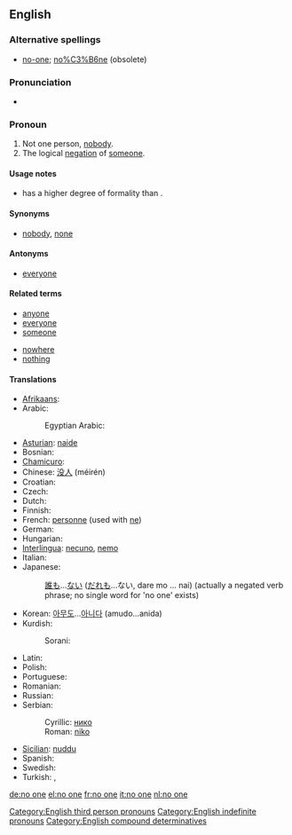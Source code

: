 ==English==

===Alternative spellings===
* [[no-one]]; [[no%C3%B6ne]] (obsolete)

===Pronunciation===
* {{audio|En-uk-no one.ogg|Audio (UK)}}

===Pronoun===
{{en-pronoun|pos=[[no]] [[one]]}}

# Not one person, [[nobody]].
# The logical [[negation]] of [[someone]].

====Usage notes====
* {{term|no one|No one}} has a higher degree of formality than {{term|nobody}}.

====Synonyms====
* [[nobody]], [[none]]

====Antonyms====
* [[everyone]]

====Related terms====
{{rel-top|terms related to ''no one''}}
* [[anyone]]
* [[everyone]]
* [[someone]]
{{rel-mid}}
* [[nowhere]]
* [[nothing]]
{{rel-bottom}}

====Translations====
{{trans-top|not one person}}
* [[Afrikaans]]: {{t-|af|niemand|xs=Afrikaans}}
* Arabic: {{Arab|[[لا احد]]}} {{IPAchar|(lā ’āħad)}}
*: Egyptian Arabic: {{tø|arz|ماحدش|tr=maHaddish|sc=Arab}}
* [[Asturian]]: [[naide]]
* Bosnian: {{t-|bs|niko}}
* [[Chamicuro]]: {{tø|ccc|meyana'shanaye}}
* Chinese: [[没人]] (méirén)
* Croatian: {{t+|hr|nitko}}
* Czech: {{t+|cs|nikdo}}
* Dutch: {{t+|nl|niemand}}
* Finnish: {{t+|fi|ei kukaan}}
* French: [[personne]] (used with [[ne]])
* German: {{t+|de|niemand}}
* Hungarian: {{t+|hu|senki}}
* [[Interlingua]]: [[necuno]], [[nemo]]
* Italian: {{t+|it|nessuno}}
* Japanese:
*: [[誰も]]...[[ない]] ([[だれも]]...ない, dare mo ... nai) (actually a negated verb phrase; no single word for 'no one' exists)
{{trans-mid}}
* Korean: [[아무도]]...[[아니다]] (amudo...anida)
* Kurdish:
*: Sorani: {{t|ku|که‌س|tr=kes|sc=ku-Arab}}
* Latin: {{t+|la|nemo}}
* Polish: {{t+|pl|nikt}}
* Portuguese: {{t+|pt|ninguém}}
* Romanian: {{t-|ro|nimeni}}
* Russian: {{t+|ru|никто|tr=niktó}}
* Serbian:
*: Cyrillic: [[нико]]
*: Roman: [[niko]]
* [[Sicilian]]: [[nuddu]]
* Spanish: {{t+|es|nadie}}
* Swedish: {{t+|sv|ingen}}
* Turkish: {{t+|tr|kimse}},  {{t|tr|hiç kimse}}
{{trans-bottom}}

[[Category:English third person pronouns]]
[[Category:English indefinite pronouns]]
[[Category:English compound determinatives]]

[[de:no one]]
[[el:no one]]
[[fr:no one]]
[[it:no one]]
[[nl:no one]]